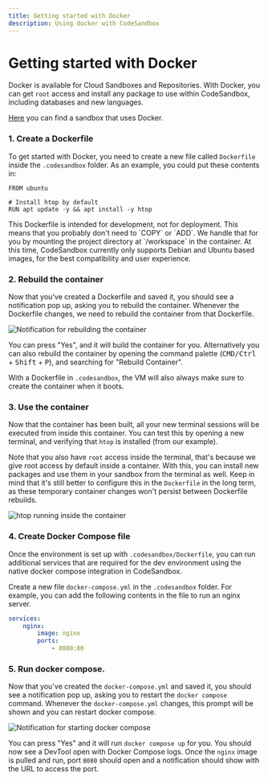 ```yaml
---
title: Getting started with Docker
description: Using docker with CodeSandbox
---
```



# Getting started with Docker

Docker is available for Cloud Sandboxes and Repositories. With Docker, you can get `root` access and install any package to use within CodeSandbox, including databases and new languages.

[Here](https://codesandbox.io/p/sandbox/docker-example-hsd8ke) you can find a sandbox that uses Docker.

### 1. Create a Dockerfile

To get started with Docker, you need to create a new file called `Dockerfile` inside the `.codesandbox` folder. As an example, you could put these contents in:

```docker filename=".codesandbox/Dockerfile"
FROM ubuntu

# Install htop by default
RUN apt update -y && apt install -y htop
```

<Callout>
This Dockerfile is intended for development, not for deployment. This means that you probably don't need to `COPY` or `ADD`. We handle that for you by mounting the project directory at `/workspace` in the container.
</Callout>

<Callout>
At this time, CodeSandbox currently only supports Debian and Ubuntu based images, for the best compatibility and user experience.
</Callout>

### 2. Rebuild the container

Now that you've created a Dockerfile and saved it, you should see a notification pop up, asking you to rebuild the container. Whenever the Dockerfile changes, we need to rebuild the container from that Dockerfile.

![Notification for rebuilding the container](/docker-notification.png)

You can press "Yes", and it will build the container for you. Alternatively you can also rebuild the container by opening the command palette (<kbd>CMD/Ctrl</kbd> + <kbd>Shift</kbd> + <kbd>P</kbd>), and searching for "Rebuild Container".

With a Dockerfile in `.codesandbox`, the VM will also always make sure to create the container when it boots.

### 3. Use the container

Now that the container has been built, all your new terminal sessions will be executed from inside this container. You can test this by opening a new terminal, and verifying that `htop` is installed (from our example).

Note that you also have `root` access inside the terminal, that's because we give root access by default inside a container. With this, you can install new packages and use them in your sandbox from the terminal as well. Keep in mind that it's still better to configure this in the `Dockerfile` in the long term, as these temporary container changes won't persist between Dockerfile rebuilds.

![htop running inside the container](/docker-terminal.png)

### 4. Create Docker Compose file
Once the environment is set up with `.codesandbox/Dockerfile`, you can run additional services that are required for the dev environment using the native docker compose integration in CodeSandbox.

Create a new file `docker-compose.yml` in the `.codesandbox` folder. For example, you can add the following contents in the file to run an nginx server.

``` yaml filename=".codesandbox/docker-compose.yml"
services:
    nginx:
        image: nginx
        ports:
            - 8080:80
```

### 5. Run docker compose.
Now that you've created the `docker-compose.yml` and saved it, you should see a notification pop up, asking you to restart the `docker compose` command. Whenever the `docker-compose.yml` changes, this prompt will be shown and you can restart docker compose.

![Notification for starting docker compose](/docker-compose-notification.png)

You can press "Yes" and it will run `docker compose up` for you. You should now see a DevTool open with Docker Compose logs. Once the `nginx` image is pulled and run, port `8080` should open and a notification should show with the URL to access the port.